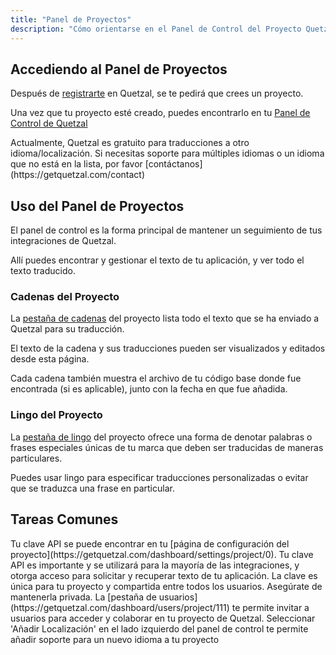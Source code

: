 ```yaml
---
title: "Panel de Proyectos"
description: "Cómo orientarse en el Panel de Control del Proyecto Quetzal"
---
```


## Accediendo al Panel de Proyectos

Después de [registrarte](https://getquetzal.com/signup) en Quetzal, se te pedirá que crees un proyecto.

Una vez que tu proyecto esté creado, puedes encontrarlo en tu [Panel de Control de Quetzal](https://getquetzal.com/dashboard)

<Tip>
  Actualmente, Quetzal es gratuito para traducciones a otro idioma/localización.
  Si necesitas soporte para múltiples idiomas o un idioma que no está en la
  lista, por favor [contáctanos](https://getquetzal.com/contact)
</Tip>

## Uso del Panel de Proyectos

El panel de control es la forma principal de mantener un seguimiento de tus integraciones de Quetzal.

Allí puedes encontrar y gestionar el texto de tu aplicación, y ver todo el texto traducido.

### Cadenas del Proyecto

La [pestaña de cadenas](https://getquetzal.com/dashboard/strings/project/0) del proyecto lista todo el texto que se ha enviado a Quetzal para su traducción.

El texto de la cadena y sus traducciones pueden ser visualizados y editados desde esta página.

Cada cadena también muestra el archivo de tu código base donde fue encontrada (si es aplicable), junto con la fecha en que fue añadida.

### Lingo del Proyecto

La [pestaña de lingo](https://getquetzal.com/dashboard/lingo/project/0) del proyecto ofrece una forma de denotar palabras o frases especiales únicas de tu marca que deben ser traducidas de maneras particulares.

Puedes usar lingo para especificar traducciones personalizadas o evitar que se traduzca una frase en particular.

## Tareas Comunes

<AccordionGroup>
  <Accordion title="Encontrar tu Clave API">
    Tu clave API se puede encontrar en tu [página de configuración del
    proyecto](https://getquetzal.com/dashboard/settings/project/0). Tu clave API
    es importante y se utilizará para la mayoría de las integraciones, y otorga
    acceso para solicitar y recuperar texto de tu aplicación. La clave es única
    para tu proyecto y compartida entre todos los usuarios. Asegúrate de
    mantenerla privada.
  </Accordion>
  <Accordion title="Añadir Usuarios">
    La [pestaña de usuarios](https://getquetzal.com/dashboard/users/project/111)
    te permite invitar a usuarios para acceder y colaborar en tu proyecto de
    Quetzal.
  </Accordion>
  <Accordion title="Añadir Soporte para una Localización">
    Seleccionar 'Añadir Localización' en el lado izquierdo del panel de control
    te permite añadir soporte para un nuevo idioma a tu proyecto
  </Accordion>
</AccordionGroup>
